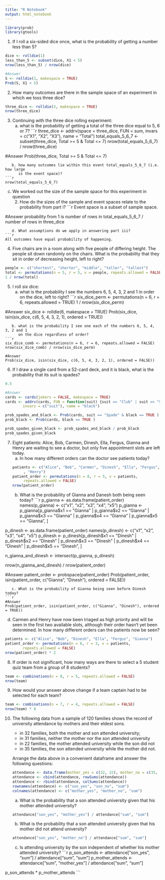 ```yaml
---
title: "R Notebook"
output: html_notebook
---
```


```r
library(prob)
library(gtools)
```

1. If I roll a six-sided dice once, what is the probability of getting a number
   less than 5?
```r
dice <- rolldie(1)
less_than_5 <- subset(dice, X1 < 5)
nrow(less_than_5) / nrow(dice)

#Answer
S <- rolldie(1, makespace = TRUE)
Prob(S, X1 < 5)
```

2. How many outcomes are there in the sample space of an experiment in which we
   toss three dice?
```r
three_dice <- rolldie(3, makespace = TRUE)
nrow(three_dice)
```

3. Continuing with the three dice rolling experiment:
   a. what is the probability of getting a total of the three dice equal to 5, 6
      or 7?
```r
three_dice <- addrv(space = three_dice, FUN = sum, invars = c("X1", "X2", "X3"), name = "Total")
total_equals_5_6_7 <- subset(three_dice, Total >= 5 & Total <= 7)
nrow(total_equals_5_6_7) / nrow(three_dice)

#Answer
Prob(three_dice, Total >= 5 & Total <= 7)
```
   b. how many outcomes lie within this event total_equals_5_6_7 (i.e. how large
      is the event space)?
```r
nrow(total_equals_5_6_7)
```
   c. We worked out the size of the sample space for this experiment in question
      2. How do the sizes of the sample and event spaces relate to the
      probability from part i?
```r
Event space is a subset of sample space.

#Answer
probability from 1 is number of rows in total_equals_5_6_7 / number of rows in
three_dice
```
   d. What assumptions do we apply in answering part iii?
```r
All outcomes have equal probability of happening.
```

4. Five chairs are in a room along with five people of differing height. The
   people sit down randomly on the chairs. What is the probability that they sit
   in order of decreasing height, left to right?
```r
people <- c("shortest", "shorter", "middle", "taller", "tallest")
total <- permutations(n = 5, r = 5, v = people, repeats.allowed = FALSE)
1 / nrow(total)
```

5. I roll six dice: 
   a. what is the probability I see the numbers 6, 5, 4, 3, 2 and 1 in order on
      the dice, left to right?
```r
six_dice_perm <- permutations(n = 6, r = 6, repeats.allowed = TRUE)
1 / nrow(six_dice_perm)

#Answer
six_dice <- rolldie(6, makespace = TRUE)
Prob(six_dice, isin(six_dice, c(6, 5, 4, 3, 2, 1), ordered = TRUE))
```
   b. what is the probability I see one each of the numbers 6, 5, 4, 3, 2 and 1
      on the dice regardless of order?
```r
six_dice_comb <- permutations(n = 6, r = 6, repeats.allowed = FALSE)
nrow(six_dice_comb) / nrow(six_dice_perm)

#Answer
Prob(six_dice, isin(six_dice, c(6, 5, 4, 3, 2, 1), ordered = FALSE))
```

6. If I draw a single card from a 52-card deck, and it is black, what is the
   probability that its suit is spades?
```r
0.5

#Answer
cards <- cards(jokers = FALSE, makespace = TRUE)
cards <- addrv(cards, FUN = function(suit) {suit == "Club" | suit == "Spade"},
        invars = c("suit"), name = "black")

prob_spades_and_black <- Prob(cards, suit == "Spade" & black == TRUE )
prob_black <- Prob(cards, black == TRUE )

prob_spades_given_black <- prob_spades_and_black / prob_black
prob_spades_given_black
```

7. Eight patients: Alice, Bob, Carmen, Dinesh, Ella, Fergus, Gianna and Henry
   are waiting to see a doctor, but only five appointment slots are left today.
   a. In how many different orders can the doctor see patients today?
```r
patients <- c("Alice", "Bob", "Carmen", "Dinesh", "Ella", "Fergus", "Gianna"
        , "Henry")
patient_order <- permutations(n = 8, r = 5, v = patients,
        repeats.allowed = FALSE)
nrow(patient_order)
```
   b. What is the probability of Gianna and Danesh both being seen today?
```r
p_gianna <- as.data.frame(patient_order)
names(p_gianna) <- c("x1", "x2", "x3", "x4", "x5")
p_gianna <- p_gianna[p_gianna$x1 == "Gianna" | p_gianna$x2 == "Gianna"
        | p_gianna$x3 == "Gianna" | p_gianna$x4 == "Gianna"
        | p_gianna$x5 == "Gianna", ]

p_dinesh <- as.data.frame(patient_order)
names(p_dinesh) <- c("x1", "x2", "x3", "x4", "x5")
p_dinesh <- p_dinesh[p_dinesh$x1 == "Dinesh" | p_dinesh$x2 == "Dinesh"
        | p_dinesh$x3 == "Dinesh" | p_dinesh$x4 == "Dinesh"
        | p_dinesh$x5 == "Dinesh", ]

n_gianna_and_dinesh <- intersect(p_gianna, p_dinesh)

nrow(n_gianna_and_dinesh) / nrow(patient_order)

#Answer
patient_order <- probspace(patient_order)
Prob(patient_order, isin(patient_order, c("Gianna", "Dinesh"), ordered = FALSE))
```
   c. What is the probability of Gianna being seen before Dinesh today?
```r


#Answer
Prob(patient_order, isin(patient_order, c("Gianna", "Dinesh"), ordered = TRUE))
```
   d. Carmen and Henry have now been triaged as high priority and will be seen
      in the first two available slots, although their order hasn’t yet been
      determined. In how many different orders can the patients now be seen?
```r
patients <- c("Alice", "Bob", "Dinesh", "Ella", "Fergus", "Gianna")
patient_order <- permutations(n = 6, r = 3, v = patients,
        repeats.allowed = FALSE)
nrow(patient_order) * 2
```
      
8. If order is not significant, how many ways are there to select a 5 student
   quiz team from a group of 8 students?
```r
team <- combinations(n = 8, r = 5, repeats.allowed = FALSE)
nrow(team)
```

9. How would your answer above change if a team captain had to be selected for
   each team?
```r
team <- combinations(n = 7, r = 4, repeats.allowed = FALSE)
nrow(team) * 8
```

10. The following data from a sample of 120 families shows the record of
    university attendance by mothers and their eldest sons.
    - in 32 families, both the mother and son attended university; 
    - in 31 families, neither the mother nor the son attended university 
    - in 22 families, the mother attended university while the son did not 
    - in 35 families, the son attended university while the mother did not.
    
    Arrange the data above in a convenient dataframe and answer the following
    questions:
    ```r
attendance <- data.frame(mother_yes = c(32, 22), mother_no = c(35, 31))
attendance <- cbind(attendance, rowSums(attendance))
attendance <- rbind(attendance, colSums(attendance))
rownames(attendance) <- c("son_yes", "son_no", "sum")
colnames(attendance) <- c("mother_yes", "mother_no", "sum")
```
    a. What is the probability that a son attended university given that his 
       mother attended university?
```r
attendance["son_yes", "mother_yes"] / attendance["sum", "sum"]
```
    b. What is the probability that a son attended university given that his 
       mother did not attend university?
```r
attendance["son_yes", "mother_no"] / attendance["sum", "sum"]
```
    c. Is attending university by the son independent of whether his mother
       attended university?
```r
p_son_attends <- attendance["son_yes", "sum"] / attendance["sum", "sum"]
p_mother_attends <- attendance["sum", "mother_yes"] / attendance["sum", "sum"]

p_son_attends * p_mother_attends
```
